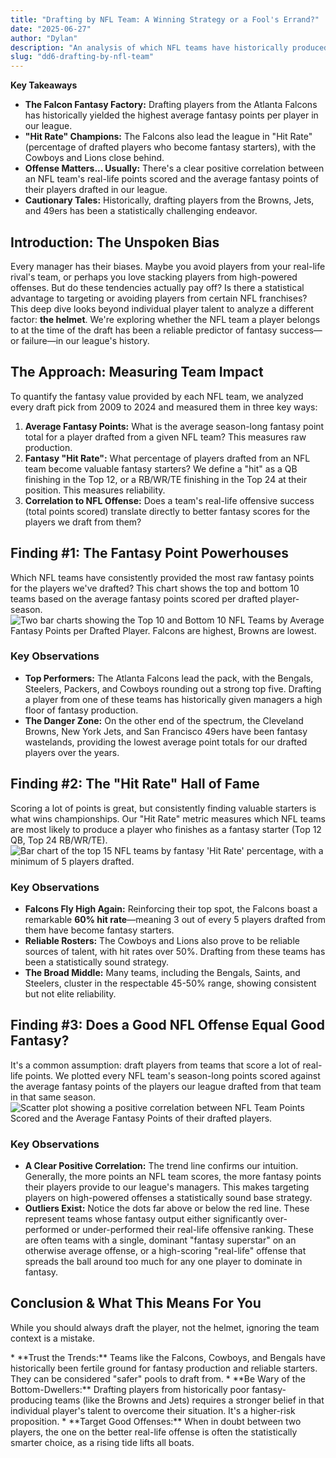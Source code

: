 ```yaml
---
title: "Drafting by NFL Team: A Winning Strategy or a Fool's Errand?"
date: "2025-06-27"
author: "Dylan"
description: "An analysis of which NFL teams have historically produced the best (and worst) fantasy players for our league."
slug: "dd6-drafting-by-nfl-team" 
---
```

**Key Takeaways**
<Callout type="info">
  *   **The Falcon Fantasy Factory:** Drafting players from the Atlanta Falcons has historically yielded the highest average fantasy points per player in our league.
  *   **"Hit Rate" Champions:** The Falcons also lead the league in "Hit Rate" (percentage of drafted players who become fantasy starters), with the Cowboys and Lions close behind.
  *   **Offense Matters... Usually:** There's a clear positive correlation between an NFL team's real-life points scored and the average fantasy points of their players drafted in our league.
  *   **Cautionary Tales:** Historically, drafting players from the Browns, Jets, and 49ers has been a statistically challenging endeavor.
</Callout>

## Introduction: The Unspoken Bias

Every manager has their biases. Maybe you avoid players from your real-life rival's team, or perhaps you love stacking players from high-powered offenses. But do these tendencies actually pay off? Is there a statistical advantage to targeting or avoiding players from certain NFL franchises?
<br />
This deep dive looks beyond individual player talent to analyze a different factor: **the helmet**. We're exploring whether the NFL team a player belongs to at the time of the draft has been a reliable predictor of fantasy success—or failure—in our league's history.

## The Approach: Measuring Team Impact

To quantify the fantasy value provided by each NFL team, we analyzed every draft pick from 2009 to 2024 and measured them in three key ways:
<br />
1.  **Average Fantasy Points:** What is the average season-long fantasy point total for a player drafted from a given NFL team? This measures raw production.
2.  **Fantasy "Hit Rate":** What percentage of players drafted from an NFL team become valuable fantasy starters? We define a "hit" as a QB finishing in the Top 12, or a RB/WR/TE finishing in the Top 24 at their position. This measures reliability.
3.  **Correlation to NFL Offense:** Does a team's real-life offensive success (total points scored) translate directly to better fantasy scores for the players we draft from them?

<SectionBreak />

## Finding #1: The Fantasy Point Powerhouses

Which NFL teams have consistently provided the most raw fantasy points for the players we've drafted? This chart shows the top and bottom 10 teams based on the average fantasy points scored per drafted player-season.
<br />
<Image
  src="chart_dd6_avg_fp_by_nfl_team_top_bottom.png"
  alt="Two bar charts showing the Top 10 and Bottom 10 NFL Teams by Average Fantasy Points per Drafted Player. Falcons are highest, Browns are lowest."
  width={1200}
  height={600}
  layout="responsive"
  priority
  caption="Chart 1: A tale of two cities. The top 10 NFL teams that have yielded the most fantasy points per draft pick, and the 10 that have yielded the least."
/>

### Key Observations
*   **Top Performers:** The Atlanta Falcons lead the pack, with the Bengals, Steelers, Packers, and Cowboys rounding out a strong top five. Drafting a player from one of these teams has historically given managers a high floor of fantasy production.
*   **The Danger Zone:** On the other end of the spectrum, the Cleveland Browns, New York Jets, and San Francisco 49ers have been fantasy wastelands, providing the lowest average point totals for our drafted players over the years.

<SectionBreak />

## Finding #2: The "Hit Rate" Hall of Fame

Scoring a lot of points is great, but consistently finding valuable starters is what wins championships. Our "Hit Rate" metric measures which NFL teams are most likely to produce a player who finishes as a fantasy starter (Top 12 QB, Top 24 RB/WR/TE).
<br />
<Image
  src="chart_dd6_hit_rate_by_nfl_team_top_filtered.png"
  alt="Bar chart of the top 15 NFL teams by fantasy 'Hit Rate' percentage, with a minimum of 5 players drafted."
  width={900}
  height={700}
  layout="responsive"
  caption="Chart 2: The top 15 NFL franchises by their success in producing fantasy 'hits' for our league. (Minimum 5 players drafted from team)."
/>

### Key Observations
*   **Falcons Fly High Again:** Reinforcing their top spot, the Falcons boast a remarkable **60% hit rate**—meaning 3 out of every 5 players drafted from them have become fantasy starters.
*   **Reliable Rosters:** The Cowboys and Lions also prove to be reliable sources of talent, with hit rates over 50%. Drafting from these teams has been a statistically sound strategy.
*   **The Broad Middle:** Many teams, including the Bengals, Saints, and Steelers, cluster in the respectable 45-50% range, showing consistent but not elite reliability.

<SectionBreak />

## Finding #3: Does a Good NFL Offense Equal Good Fantasy?

It's a common assumption: draft players from teams that score a lot of real-life points. We plotted every NFL team's season-long points scored against the average fantasy points of the players our league drafted from that team in that same season.
<br />
<Image
  src="chart_dd6_nfl_offense_vs_fantasy_corr.png"
  alt="Scatter plot showing a positive correlation between NFL Team Points Scored and the Average Fantasy Points of their drafted players."
  width={900}
  height={600}
  layout="responsive"
  caption="Chart 3: Each dot represents one NFL team in one season. The red line shows a clear positive trend: as real-life scoring goes up, so does fantasy production."
/>

### Key Observations
*   **A Clear Positive Correlation:** The trend line confirms our intuition. Generally, the more points an NFL team scores, the more fantasy points their players provide to our league's managers. This makes targeting players on high-powered offenses a statistically sound base strategy.
*   **Outliers Exist:** Notice the dots far above or below the red line. These represent teams whose fantasy output either significantly over-performed or under-performed their real-life offensive ranking. These are often teams with a single, dominant "fantasy superstar" on an otherwise average offense, or a high-scoring "real-life" offense that spreads the ball around too much for any one player to dominate in fantasy.

<SectionBreak />

## Conclusion & What This Means For You

While you should always draft the player, not the helmet, ignoring the team context is a mistake.

<Callout type="conclusion">
  *   **Trust the Trends:** Teams like the Falcons, Cowboys, and Bengals have historically been fertile ground for fantasy production and reliable starters. They can be considered "safer" pools to draft from.
  *   **Be Wary of the Bottom-Dwellers:** Drafting players from historically poor fantasy-producing teams (like the Browns and Jets) requires a stronger belief in that individual player's talent to overcome their situation. It's a higher-risk proposition.
  *   **Target Good Offenses:** When in doubt between two players, the one on the better real-life offense is often the statistically smarter choice, as a rising tide lifts all boats.
</Callout>